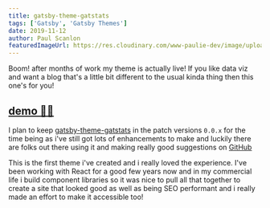 ```yaml
---
title: gatsby-theme-gatstats
tags: ['Gatsby', 'Gatsby Themes']
date: 2019-11-12
author: Paul Scanlon
featuredImageUrl: https://res.cloudinary.com/www-paulie-dev/image/upload/v1595915558/paulie.dev/2019/11/12/gatstats_1080x608_dziiss.jpg
---
```


Boom! after months of work my theme is actually live! If you like data viz and want a blog that's a little bit different
to the usual kinda thing then this one's for you!

## [demo 🤷‍♂️](https://gatsby-theme-gatstats.netlify.com/)

I plan to keep [gatsby-theme-gatstats](https://gatsby-theme-gatstats.netlify.com/) in the patch versions `0.0.x` for the
time being as i've still got lots of enhancements to make and luckily there are folks out there using it and making
really good suggestions on [GitHub](https://github.com/PaulieScanlon/gatsby-theme-gatstats/issues)

This is the first theme i've created and i really loved the experience. I've been working with React for a good few
years now and in my commercial life i build component libraries so it was nice to pull all that together to create a
site that looked good as well as being SEO performant and i really made an effort to make it accessible too!
